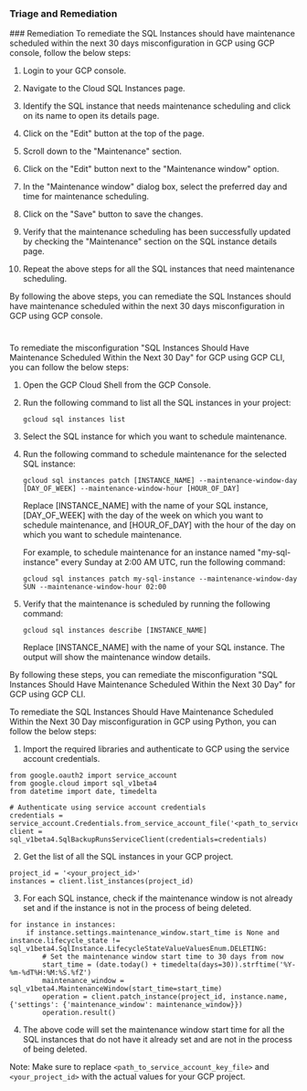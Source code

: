 
### Triage and Remediation
<Tabs>
<Tab title='Remediation'>
### Remediation

<AccordionGroup>
<Accordion title='Using Console' defaultOpen='true'>
To remediate the SQL Instances should have maintenance scheduled within the next 30 days misconfiguration in GCP using GCP console, follow the below steps:

1. Login to your GCP console.

2. Navigate to the Cloud SQL Instances page.

3. Identify the SQL instance that needs maintenance scheduling and click on its name to open its details page.

4. Click on the "Edit" button at the top of the page.

5. Scroll down to the "Maintenance" section.

6. Click on the "Edit" button next to the "Maintenance window" option.

7. In the "Maintenance window" dialog box, select the preferred day and time for maintenance scheduling.

8. Click on the "Save" button to save the changes.

9. Verify that the maintenance scheduling has been successfully updated by checking the "Maintenance" section on the SQL instance details page.

10. Repeat the above steps for all the SQL instances that need maintenance scheduling.

By following the above steps, you can remediate the SQL Instances should have maintenance scheduled within the next 30 days misconfiguration in GCP using GCP console.

#
</Accordion>

<Accordion title='Using CLI'>
To remediate the misconfiguration "SQL Instances Should Have Maintenance Scheduled Within the Next 30 Day" for GCP using GCP CLI, you can follow the below steps:

1. Open the GCP Cloud Shell from the GCP Console.

2. Run the following command to list all the SQL instances in your project:
   
   `gcloud sql instances list`

3. Select the SQL instance for which you want to schedule maintenance.

4. Run the following command to schedule maintenance for the selected SQL instance:

   `gcloud sql instances patch [INSTANCE_NAME] --maintenance-window-day [DAY_OF_WEEK] --maintenance-window-hour [HOUR_OF_DAY]`

   Replace [INSTANCE_NAME] with the name of your SQL instance, [DAY_OF_WEEK] with the day of the week on which you want to schedule maintenance, and [HOUR_OF_DAY] with the hour of the day on which you want to schedule maintenance.

   For example, to schedule maintenance for an instance named "my-sql-instance" every Sunday at 2:00 AM UTC, run the following command:

   `gcloud sql instances patch my-sql-instance --maintenance-window-day SUN --maintenance-window-hour 02:00`

5. Verify that the maintenance is scheduled by running the following command:

   `gcloud sql instances describe [INSTANCE_NAME]`

   Replace [INSTANCE_NAME] with the name of your SQL instance. The output will show the maintenance window details.

By following these steps, you can remediate the misconfiguration "SQL Instances Should Have Maintenance Scheduled Within the Next 30 Day" for GCP using GCP CLI.
</Accordion>

<Accordion title='Using Python'>
To remediate the SQL Instances Should Have Maintenance Scheduled Within the Next 30 Day misconfiguration in GCP using Python, you can follow the below steps:

1. Import the required libraries and authenticate to GCP using the service account credentials.

```
from google.oauth2 import service_account
from google.cloud import sql_v1beta4
from datetime import date, timedelta

# Authenticate using service account credentials
credentials = service_account.Credentials.from_service_account_file('<path_to_service_account_key_file>')
client = sql_v1beta4.SqlBackupRunsServiceClient(credentials=credentials)
```

2. Get the list of all the SQL instances in your GCP project.

```
project_id = '<your_project_id>'
instances = client.list_instances(project_id)
```

3. For each SQL instance, check if the maintenance window is not already set and if the instance is not in the process of being deleted.

```
for instance in instances:
    if instance.settings.maintenance_window.start_time is None and instance.lifecycle_state != sql_v1beta4.SqlInstance.LifecycleStateValueValuesEnum.DELETING:
        # Set the maintenance window start time to 30 days from now
        start_time = (date.today() + timedelta(days=30)).strftime('%Y-%m-%dT%H:%M:%S.%fZ')
        maintenance_window = sql_v1beta4.MaintenanceWindow(start_time=start_time)
        operation = client.patch_instance(project_id, instance.name, {'settings': {'maintenance_window': maintenance_window}})
        operation.result()
```

4. The above code will set the maintenance window start time for all the SQL instances that do not have it already set and are not in the process of being deleted.

Note: Make sure to replace `<path_to_service_account_key_file>` and `<your_project_id>` with the actual values for your GCP project.
</Accordion>

</AccordionGroup>
</Tab>
</Tabs>
